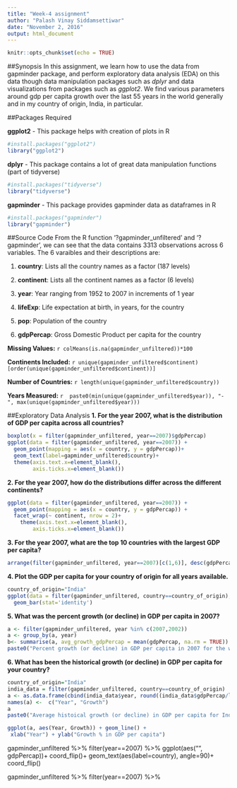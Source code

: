 ---
title: "Week-4 assignment"
author: "Palash Vinay Siddamsettiwar"
date: "November 2, 2016"
output: html_document
---

```{r setup, include=FALSE}
knitr::opts_chunk$set(echo = TRUE)
```

##Synopsis
In this assignment, we learn how to use the data from gapminder package, and perform exploratory data analysis (EDA) on this data though data manipulation packages such as _dplyr_ and data visualizations from packages such as _ggplot2_. We find various parameters around gdp per capita growth over the last 55 years in the world generally and in my country of origin, India, in particular.

##Packages Required

**ggplot2** - This package helps with creation of plots in R
``` {r, warning=F, message=F}
#install.packages("ggplot2")
library("ggplot2")
```

**dplyr** - This package contains a lot of great data manipulation functions (part of tidyverse)
``` {r, warning=F, message=F}
#install.packages("tidyverse")
library("tidyverse")
```

**gapminder** - This package provides gapminder data as dataframes in R
``` {r, warning=F, message=F}
#install.packages("gapminder")
library("gapminder")
```

##Source Code
From the R function '?gapminder_unfiltered' and '?gapminder', we can see that the data contains 3313 observations across 6 variables. The 6 varaibles and their descriptions are: 

1. **country**: Lists all the country names as a factor (187 levels)

2. **continent**: Lists all the continent names as a factor (6 levels)

3. **year**: Year ranging from 1952 to 2007 in increments of 1 year

4. **lifeExp**: Life expectation at birth, in years, for the country

5. **pop**: Population of the country

6. **gdpPercap**: Gross Domestic Product per capita for the country

**Missing Values:** `r colMeans(is.na(gapminder_unfiltered))*100`

**Continents Included:** `r unique(gapminder_unfiltered$continent)[order(unique(gapminder_unfiltered$continent))]`

**Number of Countries:** `r length(unique(gapminder_unfiltered$country)) `

**Years Measured:** `r  paste0(min(unique(gapminder_unfiltered$year)), "-", max(unique(gapminder_unfiltered$year))) `

##Exploratory Data Analysis
**1. For the year 2007, what is the distribution of GDP per capita across all countries?**
``` {r, warning=FALSE}
boxplot(x = filter(gapminder_unfiltered, year==2007)$gdpPercap)
ggplot(data = filter(gapminder_unfiltered, year==2007)) + 
  geom_point(mapping = aes(x = country, y = gdpPercap))+
  geom_text(label=gapminder_unfiltered$country)+
  theme(axis.text.x=element_blank(),
        axis.ticks.x=element_blank())
```

**2. For the year 2007, how do the distributions differ across the different continents?**
``` {r }
ggplot(data = filter(gapminder_unfiltered, year==2007)) + 
  geom_point(mapping = aes(x = country, y = gdpPercap)) + 
  facet_wrap(~ continent, nrow = 2)+
    theme(axis.text.x=element_blank(),
        axis.ticks.x=element_blank())
```

**3. For the year 2007, what are the top 10 countries with the largest GDP per capita?**
``` {r }
arrange(filter(gapminder_unfiltered, year==2007)[c(1,6)], desc(gdpPercap))[c(1:10),]
```

**4. Plot the GDP per capita for your country of origin for all years available.**
``` {r }
country_of_origin="India"
ggplot(data = filter(gapminder_unfiltered, country==country_of_origin), aes(x = year, y=gdpPercap)) + 
  geom_bar(stat='identity')
```

**5. What was the percent growth (or decline) in GDP per capita in 2007?**
``` {r }
a <- filter(gapminder_unfiltered, year %in% c(2007,2002))
a <- group_by(a, year)
b<- summarise(a, avg_growth_gdpPercap = mean(gdpPercap, na.rm = TRUE))
paste0("Percent growth (or decline) in GDP per capita in 2007 for the world was ", round(b[2,2]/b[1,2], 2), "%")
```

**6. What has been the historical growth (or decline) in GDP per capita for your country?**
``` {r, warning=F}
country_of_origin="India"
india_data = filter(gapminder_unfiltered, country==country_of_origin)
a <- as.data.frame(cbind(india_data$year, round((india_data$gdpPercap/lag(india_data$gdpPercap,1) - 1)*100, 2)))
names(a) <-  c("Year", "Growth")
a
paste0("Average histoical growth (or decline) in GDP per capita for India is ", round(mean(a[-1,2], na.rm = T), 2), "%")

ggplot(a, aes(Year, Growth)) + geom_line() +
 xlab("Year") + ylab("Growth % in GDP per capita")
```


gapminder_unfiltered %>%
  filter(year==2007) %>%
  ggplot(aes("", gdpPercap))+
  coord_flip()+
  geom_text(aes(label=country), angle=90)+
  coord_flip()
  
  
gapminder_unfiltered %>%
  filter(year==2007) %>%
  
